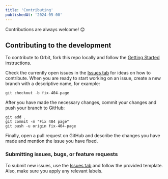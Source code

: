 ```yaml
---
title: 'Contributing'
publishedAt: '2024-05-00'
---
```


Contributions are always welcome! 😊

## Contributing to the development

To contribute to Orbit, fork this repo locally and follow the [Getting Started](../Development/Getting-Started/Setup) instructions.

Check the currently open issues in the [Issues tab](https://github.com/armintalaie/Orbit/issues) for ideas on how to contribute. When you are ready to start working on an issue, create a new branch with a descriptive name, for example:

```
git checkout -b fix-404-page
```

After you have made the necessary changes, commit your changes and push your branch to GitHub:

```
git add .
git commit -m "Fix 404 page"
git push -u origin fix-404-page
```

Finally, open a pull request on GitHub and describe the changes you have made and mention the issue you have fixed.

### Submitting issues, bugs, or feature requests

To submit new issues, use the [Issues tab](https://github.com/armintalaie/Orbit/issues) and follow the provided template. Also, make sure you apply any relevant labels.
